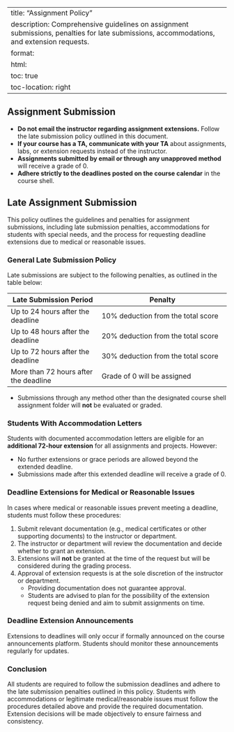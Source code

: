 
---
title: "Assignment Policy"
description: Comprehensive guidelines on assignment submissions, penalties for late submissions, accommodations, and extension requests.
format:
  html:
    toc: true
    toc-location: right
---

## Assignment Submission
- **Do not email the instructor regarding assignment extensions.** Follow the late submission policy outlined in this document.  
- **If your course has a TA, communicate with your TA** about assignments, labs, or extension requests instead of the instructor.  
- **Assignments submitted by email or through any unapproved method** will receive a grade of 0.  
- **Adhere strictly to the deadlines posted on the course calendar** in the course shell.


## Late Assignment Submission

This policy outlines the guidelines and penalties for assignment submissions, including late submission penalties, accommodations for students with special needs, and the process for requesting deadline extensions due to medical or reasonable issues.

### General Late Submission Policy

Late submissions are subject to the following penalties, as outlined in the table below:

| **Late Submission Period**              | **Penalty**                                               |
|-----------------------------------------|----------------------------------------------------------|
| Up to 24 hours after the deadline       | 10% deduction from the total score                      |
| Up to 48 hours after the deadline       | 20% deduction from the total score                      |
| Up to 72 hours after the deadline       | 30% deduction from the total score                      |
| More than 72 hours after the deadline   | Grade of 0 will be assigned                             |

- Submissions through any method other than the designated course shell assignment folder will **not** be evaluated or graded.

### Students With Accommodation Letters

Students with documented accommodation letters are eligible for an **additional 72-hour extension** for all assignments and projects. However:

- No further extensions or grace periods are allowed beyond the extended deadline.
- Submissions made after this extended deadline will receive a grade of 0.

### Deadline Extensions for Medical or Reasonable Issues

In cases where medical or reasonable issues prevent meeting a deadline, students must follow these procedures:

1. Submit relevant documentation (e.g., medical certificates or other supporting documents) to the instructor or department.
2. The instructor or department will review the documentation and decide whether to grant an extension.
3. Extensions will **not** be granted at the time of the request but will be considered during the grading process.
4. Approval of extension requests is at the sole discretion of the instructor or department. 
   - Providing documentation does not guarantee approval.
   - Students are advised to plan for the possibility of the extension request being denied and aim to submit assignments on time.

### Deadline Extension Announcements

Extensions to deadlines will only occur if formally announced on the course announcements platform. Students should monitor these announcements regularly for updates.

### Conclusion

All students are required to follow the submission deadlines and adhere to the late submission penalties outlined in this policy. Students with accommodations or legitimate medical/reasonable issues must follow the procedures detailed above and provide the required documentation. Extension decisions will be made objectively to ensure fairness and consistency.
